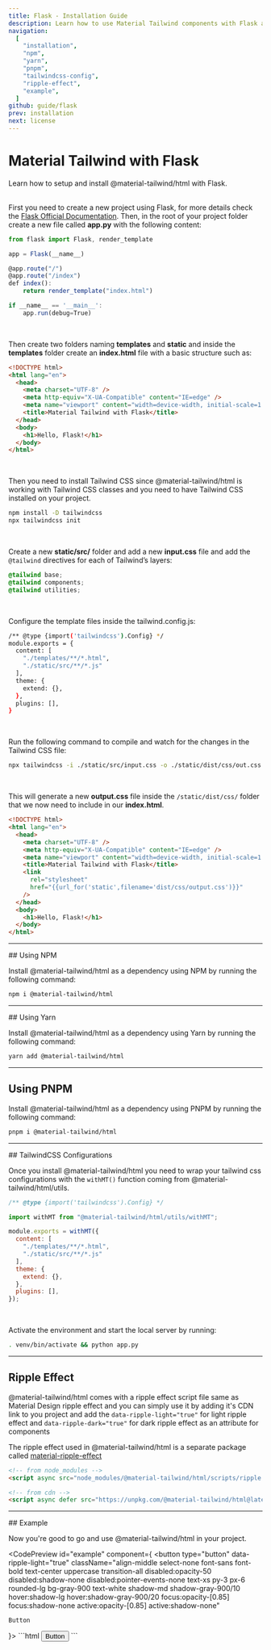 ```yaml
---
title: Flask - Installation Guide
description: Learn how to use Material Tailwind components with Flask and Tailwind CSS to easily create elegant and flexible pages.
navigation:
  [
    "installation",
    "npm",
    "yarn",
    "pnpm",
    "tailwindcss-config",
    "ripple-effect",
    "example",
  ]
github: guide/flask
prev: installation
next: license
---
```


# Material Tailwind with Flask

<span id="installation" className="scroll-mt-48" />
Learn how to setup and install @material-tailwind/html with Flask.

<br />
<br />

First you need to create a new project using Flask, for more details check the <a target="_blank" className="font-medium hover:text-blue-500 transition-colors" href="https://flask.palletsprojects.com/en/2.1.x/installation/?ref=material-tailwind">Flask Official Documentation</a>. 
Then, in the root of your project folder create a new file called **app.py** with the following content:

```js
from flask import Flask, render_template

app = Flask(__name__)

@app.route("/")
@app.route("/index")
def index():
	return render_template("index.html")

if __name__ == '__main__':
	app.run(debug=True)
```

<br />

Then create two folders naming **templates** and **static** and inside the **templates** folder create an **index.html** file with a basic structure such as:

```html
<!DOCTYPE html>
<html lang="en">
  <head>
    <meta charset="UTF-8" />
    <meta http-equiv="X-UA-Compatible" content="IE=edge" />
    <meta name="viewport" content="width=device-width, initial-scale=1.0" />
    <title>Material Tailwind with Flask</title>
  </head>
  <body>
    <h1>Hello, Flask!</h1>
  </body>
</html>
```
<br />

Then you need to install Tailwind CSS since @material-tailwind/html is working with Tailwind CSS classes and you need to have Tailwind CSS installed on your project.

```bash
npm install -D tailwindcss
npx tailwindcss init
```
<br />

Create a new **static/src/** folder and add a new **input.css** file and add the `@tailwind` directives for each of Tailwind’s layers:

```css
@tailwind base;
@tailwind components;
@tailwind utilities;
```
<br />

Configure the template files inside the tailwind.config.js:

```bash {3-6}
/** @type {import('tailwindcss').Config} */
module.exports = {
  content: [
    "./templates/**/*.html",
    "./static/src/**/*.js"
  ],
  theme: {
    extend: {},
  },
  plugins: [],
}
```
<br />

Run the following command to compile and watch for the changes in the Tailwind CSS file:

```bash
npx tailwindcss -i ./static/src/input.css -o ./static/dist/css/out.css --watch
```
<br />

This will generate a new **output.css** file inside the `/static/dist/css/` folder that we now need to include in our **index.html**.

```html {8-11}
<!DOCTYPE html>
<html lang="en">
  <head>
    <meta charset="UTF-8" />
    <meta http-equiv="X-UA-Compatible" content="IE=edge" />
    <meta name="viewport" content="width=device-width, initial-scale=1.0" />
    <title>Material Tailwind with Flask</title>
    <link
      rel="stylesheet"
      href="{{url_for('static',filename='dist/css/output.css')}}"
    />
  </head>
  <body>
    <h1>Hello, Flask!</h1>
  </body>
</html>
```

---

<DocsTitle href="npm">
## Using NPM
</DocsTitle>

Install @material-tailwind/html as a dependency using NPM by running the following command:

<span id="npm" className="scroll-mt-48" />

```bash
npm i @material-tailwind/html
```

---

<DocsTitle href="yarn">
## Using Yarn
</DocsTitle>

Install @material-tailwind/html as a dependency using Yarn by running the following command:

<span id="yarn" className="scroll-mt-48" />

```bash
yarn add @material-tailwind/html
```

---

## Using PNPM

Install @material-tailwind/html as a dependency using PNPM by running the following command:

<span id="pnpm" className="scroll-mt-48" />

```bash
pnpm i @material-tailwind/html
```

---

<DocsTitle href="tailwindcss-config">
## TailwindCSS Configurations
</DocsTitle>

<span id="tailwindcss-config" className="scroll-mt-48" />

Once you install @material-tailwind/html you need to wrap your tailwind css configurations with the <Code>withMT()</Code> function coming from @material-tailwind/html/utils.

```js {3, 5, 14}
/** @type {import('tailwindcss').Config} */

import withMT from "@material-tailwind/html/utils/withMT";

module.exports = withMT({
  content: [
    "./templates/**/*.html",
    "./static/src/**/*.js"
  ],
  theme: {
    extend: {},
  },
  plugins: [],
});
```

<br />

Activate the environment and start the local server by running:
```bash
. venv/bin/activate && python app.py
```

---

## Ripple Effect

<span id="ripple-effect" className="scroll-mt-48" />

@material-tailwind/html comes with a ripple effect script file same as Material Design ripple effect and you can simply use it by adding it's CDN link to you project and add the <Code>data-ripple-light="true"</Code> for light ripple effect and <Code>data-ripple-dark="true"</Code> for dark ripple effect as an attribute for components

The ripple effect used in @material-tailwind/html is a separate package called <a href="https://www.npmjs.com/package/material-ripple-effects?ref=material-tailwind" target="_blank" className="font-medium hover:text-blue-500 transition-colors">material-ripple-effect</a>


```html
<!-- from node_modules -->
<script async src="node_modules/@material-tailwind/html/scripts/ripple.js"></script>

<!-- from cdn -->
<script async defer src="https://unpkg.com/@material-tailwind/html@latest/scripts/ripple.js"></script>
```

---

<DocsTitle href="example">
## Example
</DocsTitle>

Now you're good to go and use @material-tailwind/html in your project.

<CodePreview id="example" component={
  <button
    type="button"
    data-ripple-light="true"
    className="align-middle select-none font-sans font-bold text-center uppercase transition-all disabled:opacity-50 disabled:shadow-none disabled:pointer-events-none text-xs py-3 px-6 rounded-lg bg-gray-900 text-white shadow-md shadow-gray-900/10 hover:shadow-lg hover:shadow-gray-900/20 focus:opacity-[0.85] focus:shadow-none active:opacity-[0.85] active:shadow-none"
  >
    Button
  </button>
}>
```html
<button
  type="button"
  data-ripple-light="true"
  class="align-middle select-none font-sans font-bold text-center uppercase transition-all disabled:opacity-50 disabled:shadow-none disabled:pointer-events-none text-xs py-3 px-6 rounded-lg bg-gray-900 text-white shadow-md shadow-gray-900/10 hover:shadow-lg hover:shadow-gray-900/20 focus:opacity-[0.85] focus:shadow-none active:opacity-[0.85] active:shadow-none"
>
  Button
</button>
```
</CodePreview>
